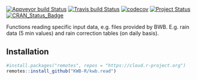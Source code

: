 [![Appveyor build Status](https://ci.appveyor.com/api/projects/status/ovio4dtofe4doeql/branch/master?svg=true)](https://ci.appveyor.com/project/KWB-R/kwb-read/branch/master)
[![Travis build Status](https://travis-ci.org/KWB-R/kwb.read.svg?branch=master)](https://travis-ci.org/KWB-R/kwb.read)
[![codecov](https://codecov.io/github/KWB-R/kwb.read/branch/master/graphs/badge.svg)](https://codecov.io/github/KWB-R/kwb.read)
[![Project Status](https://img.shields.io/badge/lifecycle-experimental-orange.svg)](https://www.tidyverse.org/lifecycle/#experimental)
[![CRAN_Status_Badge](https://www.r-pkg.org/badges/version/kwb.read)]()

Functions reading specific input data, e.g. files provided by BWB. 
E.g. rain data (5 min values) and rain correction tables (on daily basis).

## Installation

```r
#install.packages("remotes", repos = "https://cloud.r-project.org")
remotes::install_github("KWB-R/kwb.read")
```
